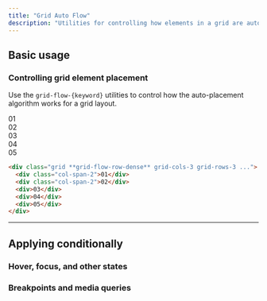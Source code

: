 ```yaml
---
title: "Grid Auto Flow"
description: "Utilities for controlling how elements in a grid are auto-placed."
---
```




## Basic usage

### Controlling grid element placement

Use the `grid-flow-{keyword}` utilities to control how the auto-placement algorithm works for a grid layout.

<Example>
  <div class="grid grid-cols-3 grid-rows-3 grid-flow-row-dense gap-4 font-mono text-white text-sm text-center font-bold leading-6 bg-stripes-purple rounded-lg">
    <div class="p-4 col-span-2 rounded-lg bg-purple-300 dark:bg-purple-800 dark:text-purple-400">01</div>
    <div class="p-4 col-span-2 rounded-lg bg-purple-300 dark:bg-purple-800 dark:text-purple-400">02</div>
    <div class="p-4 rounded-lg shadow-lg bg-purple-500">03</div>
    <div class="p-4 rounded-lg bg-purple-300 dark:bg-purple-800 dark:text-purple-400">04</div>
    <div class="p-4 rounded-lg bg-purple-300 dark:bg-purple-800 dark:text-purple-400">05</div>
  </div>
</Example>

```html
<div class="grid **grid-flow-row-dense** grid-cols-3 grid-rows-3 ...">
  <div class="col-span-2">01</div>
  <div class="col-span-2">02</div>
  <div>03</div>
  <div>04</div>
  <div>05</div>
</div>
```

---

## <Heading ignore>Applying conditionally</Heading>

### <Heading ignore>Hover, focus, and other states</Heading>

<HoverFocusAndOtherStates defaultClass="grid grid-flow-col" featuredClass="grid-flow-row" />

### <Heading ignore>Breakpoints and media queries</Heading>

<BreakpointsAndMediaQueries defaultClass="grid grid-flow-col" featuredClass="grid-flow-row" />
